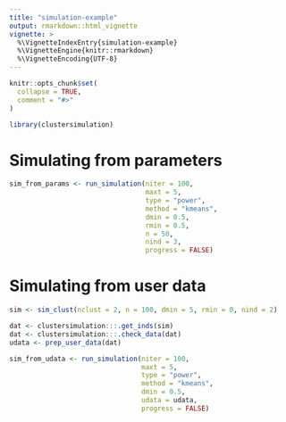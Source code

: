 ```yaml
---
title: "simulation-example"
output: rmarkdown::html_vignette
vignette: >
  %\VignetteIndexEntry{simulation-example}
  %\VignetteEngine{knitr::rmarkdown}
  %\VignetteEncoding{UTF-8}
---
```


```r
knitr::opts_chunk$set(
  collapse = TRUE,
  comment = "#>"
)
```

```r
library(clustersimulation)
```

# Simulating from parameters

```r
sim_from_params <- run_simulation(niter = 100,
                                  maxt = 5, 
                                  type = "power", 
                                  method = "kmeans", 
                                  dmin = 0.5, 
                                  rmin = 0.5,
                                  n = 50,
                                  nind = 3,
                                  progress = FALSE)
```

# Simulating from user data

```r
sim <- sim_clust(nclust = 2, n = 100, dmin = 5, rmin = 0, nind = 2)

dat <- clustersimulation:::.get_inds(sim)
dat <- clustersimulation:::.check_data(dat)
udata <- prep_user_data(dat)

sim_from_udata <- run_simulation(niter = 100,
                                 maxt = 5, 
                                 type = "power", 
                                 method = "kmeans", 
                                 dmin = 0.5, 
                                 udata = udata,
                                 progress = FALSE)
```

